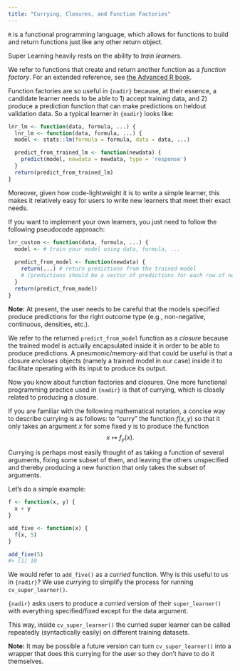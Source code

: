 ```yaml
---
title: "Currying, Closures, and Function Factories"
---
```


`R` is a functional programming language, which allows for functions to 
build and return functions just like any other return object. 

Super Learning heavily rests on the ability to _train learners_. 

We refer to functions that create and return another function as a 
_function factory_. For an extended reference, see [the Advanced R book](https://adv-r.hadley.nz/function-factories.html). 

Function factories are so useful in `{nadir}` because, at their essence, 
a candidate learner needs to be able to 1) accept training data, and 2) 
produce a prediction function that can make predictions on heldout
validation data. So a typical learner in `{nadir}` looks like:

```r
lnr_lm <- function(data, formula, ...) {
  lnr_lm <- function(data, formula, ...) {
  model <- stats::lm(formula = formula, data = data, ...)

  predict_from_trained_lm <- function(newdata) {
    predict(model, newdata = newdata, type = 'response')
  }
  return(predict_from_trained_lm)
}
```

Moreover, given how code-lightweight it is to write a simple learner, this makes 
it relatively easy for users to write new learners that meet their exact needs. 

If you want to implement your own learners, you just need to follow the 
following pseudocode approach: 

```r
lnr_custom <- function(data, formula, ...) {
  model <- # train your model using data, formula, ... 
  
  predict_from_model <- function(newdata) {
    return(...) # return predictions from the trained model 
    # (predictions should be a vector of predictions for each row of newdata)
  }
  return(predict_from_model)
}
```

**Note:** At present, the user needs to be careful that the models specified produce
predictions for the right outcome type (e.g., non-negative, continuous, densities, etc.). 

We refer to the returned `predict_from_model` function as a _closure_ because
the trained model is actually encapsulated inside it in order to be able to
produce predictions. A pneumonic/memory-aid that could be useful is that a 
closure _encloses_ objects (namely a trained model in our case) 
inside it to facilitate operating with its input 
to produce its output. 

Now you know about function factories and closures.  One more functional 
programming practice used in `{nadir}` is that of currying, which is closely 
related to producing a closure. 

If you are familiar with the following mathematical notation, a concise way to
describe currying is as follows: to "curry" the function $f(x, y)$ so that it
only takes an argument $x$ for some fixed $y$ is to produce the function $$x
\mapsto f_y(x).$$

Currying is perhaps most easily thought of as taking a function of several 
arguments, fixing some subset of them, and leaving the others unspecified and
thereby producing a new function that only takes the subset of arguments. 

Let's do a simple example: 

```r
f <- function(x, y) {
  x + y
}

add_five <- function(x) {
  f(x, 5)
}

add_five(5)
#> [1] 10 
```

We would refer to `add_five()` as a _curried_ function. Why is this useful to 
us in `{nadir}`?  We use _currying_ to simplify the process for running 
`cv_super_learner()`. 

`{nadir}` asks users to produce a _curried_ version of their `super_learner()` 
with everything specified/fixed except for the data argument. 

This way, inside `cv_super_learner()` the curried super learner can be called 
repeatedly (syntactically easily) on different training datasets. 

**Note:** It may be possible a future version can turn `cv_super_learner()` 
into a wrapper that does this currying for the user so they don't have to do 
it themselves. 
